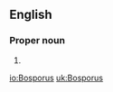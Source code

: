 ==English==

===Proper noun===
{{en-proper noun|sg=the Bosporus}}

# {{alternative spelling of|[[Bosphorus]]}}

[[io:Bosporus]]
[[uk:Bosporus]]